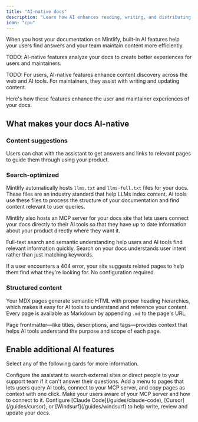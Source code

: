 ```yaml
---
title: "AI-native docs"
description: "Learn how AI enhances reading, writing, and distributing your docs"
icon: "cpu"
---
```


When you host your documentation on Mintlify, built-in AI features help your users find answers and your team maintain content more efficiently.

TODO: AI-native features analyze your docs to create better experiences for users and maintainers.

TODO: For users, AI-native features enhance content discovery across the web and AI tools. For maintainers, they assist with writing and updating content.

Here's how these features enhance the user and maintainer experiences of your docs.

## What makes your docs AI-native

### Content suggestions
Users can chat with the assistant to get answers and links to relevant pages to guide them through using your product.

### Search-optimized
Mintlify automatically hosts `llms.txt` and `llms-full.txt` files for your docs. These files are an industry standard that help LLMs index content. AI tools use these files to process the structure of your documentation and find content relevant to user queries.

Mintlify also hosts an MCP server for your docs site that lets users connect your docs directly to their AI tools so that they have up to date information about your product directly where they want it.

Full-text search and semantic understanding help users and AI tools find relevant information quickly. Search on your docs understands user intent rather than just matching keywords.

If a user encounters a 404 error, your site suggests related pages to help them find what they're looking for. No configuration required.

### Structured content
Your MDX pages generate semantic HTML with proper heading hierarchies, which makes it easy for AI tools to understand and reference your content. Every page is available as Markdown by appending `.md` to the page's URL.

Page frontmatter—like titles, descriptions, and tags—provides context that helps AI tools understand the purpose and scope of each page.

## Enable additional AI features

Select any of the following cards for more information.

<CardGroup cols={2}>
  <Card title="Assistant" icon="bot-message-square" href="/guides/assistant">
    Configure the assistant to search external sites or direct people to your support team if it can't answer their questions.
  </Card>
  <Card title="Contextual menu" icon="sparkles" href="/ai/contextual-menu">
    Add a menu to pages that lets users query AI tools, connect to your MCP server, and copy pages as context with one click.
  </Card>
  <Card title="MCP integration" icon="plug" href="/ai/model-context-protocol">
    Make your users aware of your MCP server and how to connect to it.
  </Card>
  <Card title="Editor integrations" icon="code">
    Configure [Claude Code](/guides/claude-code), [Cursor](/guides/cursor), or [Windsurf](/guides/windsurf) to help write, review and update your docs.
  </Card>
</CardGroup>
